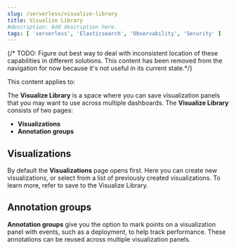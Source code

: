 ```yaml
---
slug: /serverless/visualize-library
title: Visualize Library
#description: Add description here.
tags: [ 'serverless', 'Elasticsearch', 'Observability', 'Security' ]
---
```


{/* TODO: Figure out best way to deal with inconsistent location of these capabilities in different solutions.
This content has been removed from the navigation for now because it's not useful in its current state.*/}

This content applies to: <DocBadge template="elasticsearch" /> <DocBadge template="observability" /> <DocBadge template="security" />

The **Visualize Library** is a space where you can save visualization panels that you may want to use across multiple dashboards. The **Visualize Library** consists of two pages:

* **Visualizations**
* **Annotation groups**

## Visualizations

By default the **Visualizations** page opens first. Here you can create new visualizations, or select from a list of previously created visualizations. To learn more, refer to <DocLink slug="/serverless/elasticsearch/explore-your-data-visualizations" section="save-to-the-visualize-library">save to the Visualize Library</DocLink>.

## Annotation groups

**Annotation groups** give you the option to mark points on a visualization panel with events, such as a deployment, to help track performance. These annotations can be reused across multiple visualization panels.
